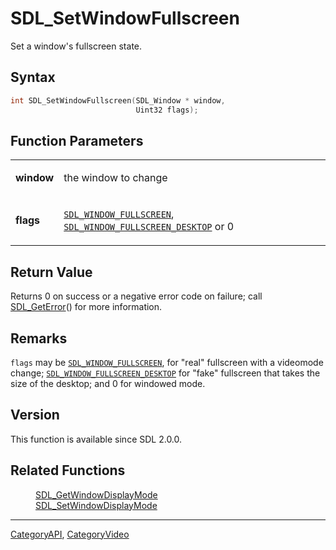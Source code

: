 = SDL_SetWindowFullscreen =

Set a window's fullscreen state.

== Syntax ==

<syntaxhighlight lang='c'>
int SDL_SetWindowFullscreen(SDL_Window * window,
                            Uint32 flags);
</syntaxhighlight>

== Function Parameters ==

{|
|'''window'''
|the window to change
|-
|'''flags'''
|<code>[[SDL_WINDOW_FULLSCREEN]]</code>, <code>[[SDL_WINDOW_FULLSCREEN_DESKTOP]]</code> or 0
|}

== Return Value ==

Returns 0 on success or a negative error code on failure; call
[[SDL_GetError]]() for more information.



== Remarks ==

<code>flags</code> may be <code>[[SDL_WINDOW_FULLSCREEN]]</code>, for
"real" fullscreen with a videomode change;
<code>[[SDL_WINDOW_FULLSCREEN_DESKTOP]]</code> for "fake" fullscreen that
takes the size of the desktop; and 0 for windowed mode.

== Version ==

This function is available since SDL 2.0.0.



== Related Functions ==

:[[SDL_GetWindowDisplayMode]]
:[[SDL_SetWindowDisplayMode]]

----
[[CategoryAPI]], [[CategoryVideo]]


